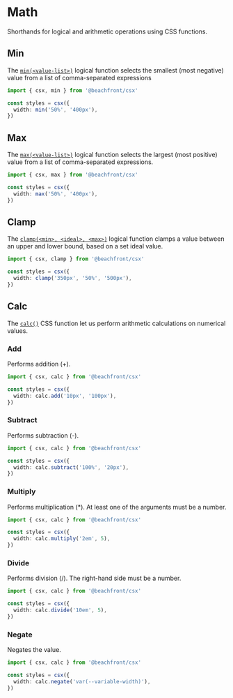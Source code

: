 # Math

Shorthands for logical and arithmetic operations using CSS functions.

## Min

The [`min(<value-list>)`](https://developer.mozilla.org/en-US/docs/Web/CSS/min) logical function selects the smallest (most negative) value from a list of comma-separated expressions

```ts
import { csx, min } from '@beachfront/csx'

const styles = csx({
  width: min('50%', '400px'),
})
```

## Max

The [`max(<value-list>)`](https://developer.mozilla.org/en-US/docs/Web/CSS/max) logical function selects the largest (most positive) value from a list of comma-separated expressions.

```ts
import { csx, max } from '@beachfront/csx'

const styles = csx({
  width: max('50%', '400px'),
})
```

## Clamp

The [`clamp(<min>, <ideal>, <max>)`](https://developer.mozilla.org/en-US/docs/Web/CSS/clamp) logical function clamps a value between an upper and lower bound, based on a set ideal value.

```ts
import { csx, clamp } from '@beachfront/csx'

const styles = csx({
  width: clamp('350px', '50%', '500px'),
})
```

## Calc

The [`calc()`](https://developer.mozilla.org/en-US/docs/Web/CSS/calc) CSS function let us perform arithmetic calculations on numerical values.

### Add

Performs addition (+).

```ts
import { csx, calc } from '@beachfront/csx'

const styles = csx({
  width: calc.add('10px', '100px'),
})
```

### Subtract

Performs subtraction (-).

```ts
import { csx, calc } from '@beachfront/csx'

const styles = csx({
  width: calc.subtract('100%', '20px'),
})
```

### Multiply

Performs multiplication (\*). At least one of the arguments must be a number.

```ts
import { csx, calc } from '@beachfront/csx'

const styles = csx({
  width: calc.multiply('2em', 5),
})
```

### Divide

Performs division (/). The right-hand side must be a number.

```ts
import { csx, calc } from '@beachfront/csx'

const styles = csx({
  width: calc.divide('10em', 5),
})
```

### Negate

Negates the value.

```ts
import { csx, calc } from '@beachfront/csx'

const styles = csx({
  width: calc.negate('var(--variable-width)'),
})
```
